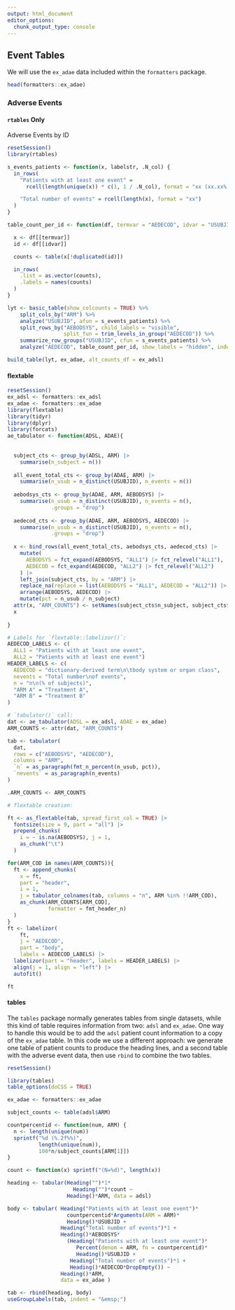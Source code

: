 ```yaml
---
output: html_document
editor_options: 
  chunk_output_type: console
---
```


## Event Tables

We will use the `ex_adae` data included within the `formatters` package.

```r
head(formatters::ex_adae)
```

### Adverse Events

 

#### `rtables` Only

Adverse Events by ID

```r
resetSession()
library(rtables)

s_events_patients <- function(x, labelstr, .N_col) {
  in_rows(
    "Patients with at least one event" =
      rcell(length(unique(x)) * c(1, 1 / .N_col), format = "xx (xx.xx%)"),

    "Total number of events" = rcell(length(x), format = "xx")
  )
}

table_count_per_id <- function(df, termvar = "AEDECOD", idvar = "USUBJID") {

  x <- df[[termvar]]
  id <- df[[idvar]]

  counts <- table(x[!duplicated(id)])

  in_rows(
    .list = as.vector(counts),
    .labels = names(counts)
  )
}

lyt <- basic_table(show_colcounts = TRUE) %>%
    split_cols_by("ARM") %>%
    analyze("USUBJID", afun = s_events_patients) %>%
    split_rows_by("AEBODSYS", child_labels = "visible", 
                  split_fun = trim_levels_in_group("AEDECOD")) %>%
    summarize_row_groups("USUBJID", cfun = s_events_patients) %>%
    analyze("AEDECOD", table_count_per_id, show_labels = "hidden", indent_mod = -1)

build_table(lyt, ex_adae, alt_counts_df = ex_adsl)
```

#### flextable

```r
resetSession()
ex_adsl <- formatters::ex_adsl
ex_adae <- formatters::ex_adae
library(flextable)
library(tidyr)
library(dplyr)
library(forcats)
ae_tabulator <- function(ADSL, ADAE){
  
  
  subject_cts <- group_by(ADSL, ARM) |> 
    summarise(n_subject = n())
  
  all_event_total_cts <- group_by(ADAE, ARM) |> 
    summarise(n_usub = n_distinct(USUBJID), n_events = n())
  
  aebodsys_cts <- group_by(ADAE, ARM, AEBODSYS) |> 
    summarise(n_usub = n_distinct(USUBJID), n_events = n(),
              .groups = "drop")
  
  aedecod_cts <- group_by(ADAE, ARM, AEBODSYS, AEDECOD) |> 
    summarise(n_usub = n_distinct(USUBJID), n_events = n(),
              .groups = "drop")
  
  x <- bind_rows(all_event_total_cts, aebodsys_cts, aedecod_cts) |> 
    mutate(
      AEBODSYS = fct_expand(AEBODSYS, "ALL1") |> fct_relevel("ALL1"),
      AEDECOD = fct_expand(AEDECOD, "ALL2") |> fct_relevel("ALL2")
    ) |> 
    left_join(subject_cts, by = "ARM") |> 
    replace_na(replace = list(AEBODSYS = "ALL1", AEDECOD = "ALL2")) |>
    arrange(AEBODSYS, AEDECOD) |> 
    mutate(pct = n_usub / n_subject)
  attr(x, "ARM_COUNTS") <- setNames(subject_cts$n_subject, subject_cts$ARM)
  x
  
}

# Labels for `flextable::labelizor()`:
AEDECOD_LABELS <- c(
  ALL1 = "Patients with at least one event", 
  ALL2 = "Patients with at least one event")
HEADER_LABELS <- c(
  AEDECOD = "dictionary-derived term\n\tbody system or organ class",
  nevents = "Total number\nof events", 
  n = "n\n(% of subjects)",
  "ARM A" = "Treatment A",
  "ARM B" = "Treatment B"
)

# `tabulator()` call:
dat <- ae_tabulator(ADSL = ex_adsl, ADAE = ex_adae)
ARM_COUNTS <- attr(dat, "ARM_COUNTS")

tab <- tabulator(
  dat,
  rows = c("AEBODSYS", "AEDECOD"),
  columns = "ARM",
  `n` = as_paragraph(fmt_n_percent(n_usub, pct)),
  `nevents` = as_paragraph(n_events)
)

.ARM_COUNTS <- ARM_COUNTS

# flextable creation:

ft <- as_flextable(tab, spread_first_col = TRUE) |> 
  fontsize(size = 9, part = "all") |>
  prepend_chunks(
    i = ~ is.na(AEBODSYS), j = 1, 
    as_chunk("\t")
  )

for(ARM_COD in names(ARM_COUNTS)){
  ft <- append_chunks(
    x = ft, 
    part = "header", 
    i = 1, 
    j = tabulator_colnames(tab, columns = "n", ARM %in% !!ARM_COD),
    as_chunk(ARM_COUNTS[ARM_COD], 
             formatter = fmt_header_n)
  )
}
ft <- labelizor(
    ft, 
    j = "AEDECOD", 
    part = "body", 
    labels = AEDECOD_LABELS) |> 
  labelizor(part = "header", labels = HEADER_LABELS) |> 
  align(j = 1, align = "left") |> 
  autofit()

ft
```

#### tables

The `tables` package normally generates tables from single datasets, while this
kind of table requires information from two:  `adsl` and `ex_adae`.
One way to handle this would be to add the `adsl` patient count 
information to a copy of the `ex_adae` table.  In this code we
use a different approach:  we generate one table of patient counts
to produce the heading lines, and a second table with the adverse
event data, then use `rbind` to combine the two tables.

```r
resetSession()

library(tables)
table_options(doCSS = TRUE)

ex_adae <- formatters::ex_adae

subject_counts <- table(adsl$ARM)

countpercentid <- function(num, ARM) {
  n <- length(unique(num))
  sprintf("%d (%.2f%%)", 
          length(unique(num)), 
          100*n/subject_counts[ARM[1]])
}

count <- function(x) sprintf("(N=%d)", length(x))

heading <- tabular(Heading("")*1*
                     Heading("")*count ~ 
                   Heading()*ARM, data = adsl)

body <- tabular( Heading("Patients with at least one event")*
                   countpercentid*Arguments(ARM = ARM)*
                   Heading()*USUBJID +
                 Heading("Total number of events")*1 +
                 Heading()*AEBODSYS*
                   (Heading("Patients with at least one event")*
                      Percent(denom = ARM, fn = countpercentid)*
                      Heading()*USUBJID +
                    Heading("Total number of events")*1 +
                    Heading()*AEDECOD*DropEmpty()) ~ 
                 Heading()*ARM, 
                 data = ex_adae )

tab <- rbind(heading, body)
useGroupLabels(tab, indent = "&emsp;")
```
